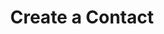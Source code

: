 ---
title: 'Create a Contact'
description: 'Create a contact in any Ticketing Platform using this endpoint'
openapi: "POST /ticketing/contact"
---